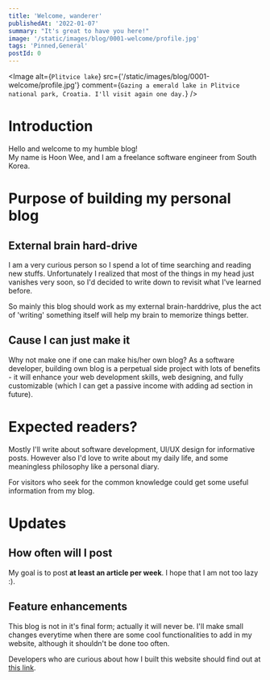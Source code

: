 ```yaml
---
title: 'Welcome, wanderer'
publishedAt: '2022-01-07'
summary: "It's great to have you here!"
image: '/static/images/blog/0001-welcome/profile.jpg'
tags: 'Pinned,General'
postId: 0
---
```


<Image
  alt={`Plitvice lake`}
  src={'/static/images/blog/0001-welcome/profile.jpg'}
  comment={`Gazing a emerald lake in Plitvice national park, Croatia. I'll visit again one day.`}
/>

# Introduction

Hello and welcome to my humble blog! <br />
My name is Hoon Wee, and I am a freelance software engineer from South Korea.

# Purpose of building my personal blog

## External brain hard-drive

I am a very curious person so I spend a lot of time searching and reading new stuffs. Unfortunately I realized that
most of the things in my head just vanishes very soon, so I'd decided to write down to revisit what I've learned before. <br />

So mainly this blog should work as my external brain-harddrive, plus the act of 'writing' something itself will help my brain
to memorize things better.<br />

## Cause I can just make it

Why not make one if one can make his/her own blog? As a software developer, building own blog is a perpetual side project with
lots of benefits - it will enhance your web development skills, web designing, and fully customizable (which I can get a passive income
with adding ad section in future).

# Expected readers?

Mostly I'll write about software development, UI/UX design for informative posts.
However also I'd love to write about my daily life, and some meaningless philosophy like a personal diary.

For visitors who seek for the common knowledge could get some useful information from my blog.

# Updates

## How often will I post

My goal is to post **at least an article per week**. I hope that I am not too lazy :).

## Feature enhancements

This blog is not in it's final form; actually it will never be. I'll make small changes everytime when there
are some cool functionalities to add in my website, although it shouldn't be done too often.

Developers who are curious about how I built this website should find out at [this link](https://github.com/MRGRAVITY817/hoon-blog).
